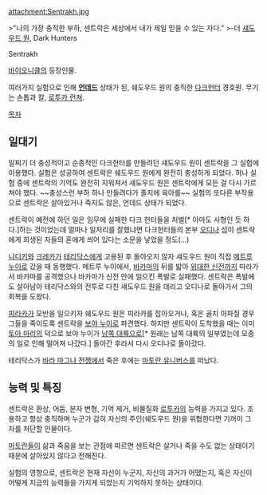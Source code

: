 attachment:Sentrakh.jpg

>"나의 가장 충직한 부하, 센트락은 세상에서 내가 제일 믿을 수 있는 자다."
>-더 [[섀도우드 원]], Dark Hunters

Sentrakh

[[바이오니클]]의 등장인물.

여러가지 실험으로 인해 '''[[언데드]]''' 상태가 된, 쉐도우드 원의 충직한 [[다크헌터(바이오니클)|다크헌터]] 경호원. 무기는 손톱과 칼, [[로투카 런쳐]].

[[목차]]

== 일대기 ==
일찌기 더 충성적이고 순종적인 다크헌터를 만들려던 섀도우드 원이 센트락을 그 실험에 이용했다. 실험은 성공하여 센트락은 쉐도우드 원에게 완전히 충성하게 되었다. 허나 실험 중에 센트락의 기억도 완전히 지워져서 섀도우드 원은 센트락에게 모든 걸 다시 가르쳐야 했다. ~~충성스런 부하 하나 만들려다가 졸지에 육아를~~ 실험의 또다른 부작용으로 센트락은 살아있거나 죽지도 않은, 언데드 상태가 되었다.

센트락이 예전에 하던 일은 임무에 실패한 다크 헌터들을 처벌[* 아마도 사형인 듯 하다.]하는 것이었는데 얼마나 일처리를 잘했냐면 다크헌터들의 본부 [[오디나]] 섬이 센트락에게 희생된 자들의 혼에게 씌어 있다는 소문을 낳았을 정도(...)

[[니디키]]와 [[크레카]]가 [[테리닥스]]에게 고용된 후 돌아오지 않자 섀도우드 원이 직접 [[메트루 누이]]로 갔을 때 동행했다. 메트루 누이에서, [[바카마]]의 뒤를 밟아 [[위대한 신전]]까지 따라가서 바카마를 공격했으나 바카마가 신전 안에 일으킨 폭발로 실패했다. 센트락은 폭발에도 살아남아 테리닥스와의 전투로 다친 섀도우드 원을 데리고 오디나로 돌아가서 그의 회복을 도왔다.

[[피라카]]가 모반을 일으키자 쉐도우드 원은 피라카를 잡아오거나, 혹은 골치 아파질 경우 그들을 죽이도록 센트락을 [[보야 누이]]로 파견했다. 하지만 센트락이 도착했을 때는 이미 [[토아 마리]]의 덕으로 보야 누이가 [[남쪽 대륙]]으로[* 원래는 남쪽 대륙의 일부였는데 모종의 일로 인해 떨어져 나갔다.] 돌아간 후라서 다시 오디나로 돌아갔다.

테리닥스가 [[바라 마그나 전쟁]]에서 죽은 후에는 [[마토란 유니버스]]를 떠났다.

== 능력 및 특징 ==
센트락은 환상, 어둠, 분자 변형, 기억 제거, 비물질화 [[로투카]]의 능력을 가지고 있다. 조용하고 항상 충직하며 누군가 감히 자신의 주인(쉐도우드 원)을 위협한다면 기꺼이 그 자를 처단할 인물이다.

[[마토란]]들이 삶과 죽음을 보는 관점에 따르면 센트락은 살거나 죽을 수도 없는 상태이기 때문에 살아있지 않다고 전해진다.

실험의 영향으로, 센트락은 현재 자신이 누군지, 자신의 과거가 어땠는지, 혹은 자신이 어떻게 지금의 능력들을 가지게 되었는지 기억하지 못하는 상태이다.
